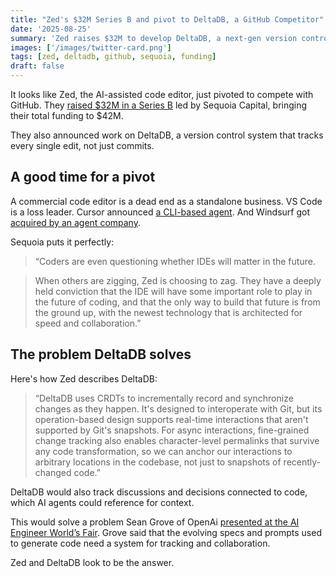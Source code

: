 ```yaml
---
title: "Zed's $32M Series B and pivot to DeltaDB, a GitHub Competitor"
date: '2025-08-25'
summary: 'Zed raises $32M to develop DeltaDB, a next-gen version control system designed for real-time collaboration and AI integration.'
images: ['/images/twitter-card.png']
tags: [zed, deltadb, github, sequoia, funding]
draft: false
---
```


It looks like Zed, the AI-assisted code editor, just pivoted to compete with GitHub. They [raised \$32M in a Series B](https://zed.dev/blog/sequoia-backs-zed) led by Sequoia Capital, bringing their total funding to $42M.

They also announced work on DeltaDB, a version control system that tracks every single edit, not just commits.

## A good time for a pivot

A commercial code editor is a dead end as a standalone business. VS Code is a loss leader. Cursor announced [a CLI-based agent](https://forum.cursor.com/t/cursor-cli-beta-available-now/126964). And Windsurf got [acquired by an agent company](https://windsurf.com/blog/windsurfs-next-chapter).

Sequoia puts it perfectly:

> “Coders are even questioning whether IDEs will matter in the future.

> When others are zigging, Zed is choosing to zag. They have a deeply held conviction that the IDE will have some important role to play in the future of coding, and that the only way to build that future is from the ground up, with the newest technology that is architected for speed and collaboration.”

## The problem DeltaDB solves

Here's how Zed describes DeltaDB:

> “DeltaDB uses CRDTs to incrementally record and synchronize changes as they happen. It's designed to interoperate with Git, but its operation-based design supports real-time interactions that aren't supported by Git's snapshots. For async interactions, fine-grained change tracking also enables character-level permalinks that survive any code transformation, so we can anchor our interactions to arbitrary locations in the codebase, not just to snapshots of recently-changed code.”

DeltaDB would also track discussions and decisions connected to code, which AI agents could reference for context.

This would solve a problem Sean Grove of OpenAi [presented at the AI Engineer World’s Fair](https://www.youtube.com/watch?v=8rABwKRsec4). Grove said that the evolving specs and prompts used to generate code need a system for tracking and collaboration.

Zed and DeltaDB look to be the answer.
